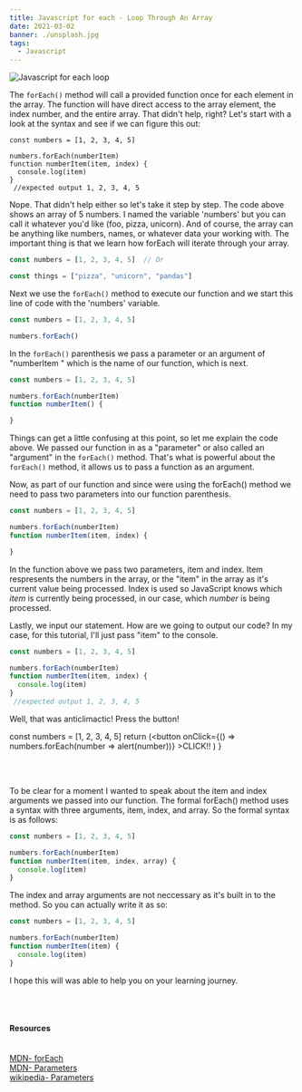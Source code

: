 ```yaml
---
title: Javascript for each - Loop Through An Array
date: 2021-03-02
banner: ./unsplash.jpg
tags:
  - Javascript
---
```

![Javascript for each loop](./unsplash.jpg)




The `forEach()` method will call a provided function once for each element in the array. The function will have direct access to the array element, the index number, and the entire array. That didn't help, right? Let's start with a look at the syntax and see if we can figure this out:

```
const numbers = [1, 2, 3, 4, 5]

numbers.forEach(numberItem)
function numberItem(item, index) { 
  console.log(item)
} 
 //expected output 1, 2, 3, 4, 5
```

Nope. That didn't help either so let's take it step by step. The code above shows an array of 5 numbers. I named the variable 'numbers' but you can call it whatever you'd like (foo, pizza, unicorn). And of course, the array can be anything like numbers, names, or whatever data your working with. The important thing is that we learn how forEach will iterate through your array.
```js
const numbers = [1, 2, 3, 4, 5]  // Or

const things = ["pizza", "unicorn", "pandas"]
```
Next we use the `forEach()` method to execute our function and we start this line of code with the 'numbers' variable. 
```js
const numbers = [1, 2, 3, 4, 5]

numbers.forEach()
```
In the `forEach()` parenthesis we pass a parameter or an argument of "numberItem " which is the name of our function, which is next.

```js
const numbers = [1, 2, 3, 4, 5]

numbers.forEach(numberItem)
function numberItem() { 

} 
```

Things can get a little confusing at this point, so let me explain the code above. We passed our function in as a "parameter" or also called an "argument" in the `forEach()` method. That's what is powerful about the `forEach()` method, it allows us to pass a function as an argument.

Now, as part of our function and since were using the forEach() method we need to pass two parameters into our function parenthesis. 

```js
const numbers = [1, 2, 3, 4, 5]

numbers.forEach(numberItem)
function numberItem(item, index) { 

} 
```

In the function above we pass two parameters, item and index. Item respresents the numbers in the array, or the "item" in the array as it's current value being processed. Index is used so JavaScript knows which <em>item</em> is currently being processed, in our case, which <em>number</em> is being processed.

Lastly, we input our statement. How are we going to output our code? In my case, for this tutorial, I'll just pass "item" to the console.

```js
const numbers = [1, 2, 3, 4, 5]

numbers.forEach(numberItem)
function numberItem(item, index) { 
  console.log(item)
} 
 //expected output 1, 2, 3, 4, 5
```

Well, that was anticlimactic! Press the button!

  const numbers = [1, 2, 3, 4, 5]
  return (<button onClick={() => numbers.forEach(number => alert(number))} >CLICK!!</button>
  )
}

<ForEachButton/>

<br/><br/>

To be clear for a moment I wanted to speak about the item and index arguments we passed into our function. The formal forEach() method uses a syntax with three arguments, item, index, and array. So the formal syntax is as follows:

```js
const numbers = [1, 2, 3, 4, 5]

numbers.forEach(numberItem)
function numberItem(item, index, array) { 
  console.log(item)
} 
```
The index and array arguments are not neccessary as it's built in to the method. So you can actually write it as so:
```js
const numbers = [1, 2, 3, 4, 5]

numbers.forEach(numberItem)
function numberItem(item) { 
  console.log(item)
} 
```


I hope this will was able to help you on your learning journey.

<br/><br/>

<Card>
<h4>Resources</h4>
<br />
<a className="footnote" href="https://developer.mozilla.org/en-US/docs/Web/JavaScript/Reference/Global_Objects/Array/forEach">MDN- forEach</a><br />
<a className="footnote" href="https://developer.mozilla.org/en-US/docs/Glossary/Parameter">MDN- Parameters</a><br />
<a className="footnote" href="https://en.wikipedia.org/wiki/Parameter_(computer_programming)">wikipedia- Parameters</a><br />

</Card>



